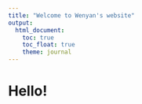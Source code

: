 ```yaml
---
title: "Welcome to Wenyan's website"
output: 
  html_document:
    toc: true
    toc_float: true
    theme: journal
---
```


# Hello!

